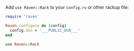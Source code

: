 Add `use Raven::Rack` to your `config.ru` or other rackup file:

```ruby {filename:config.ru}
require 'raven'

Raven.configure do |config|
  config.dsn = '___PUBLIC_DSN___'
end

use Raven::Rack
```
